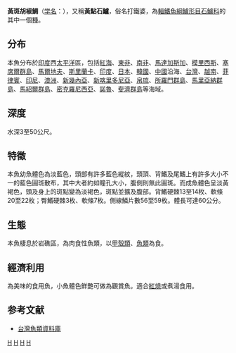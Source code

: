 {{Speciesbox
| taxon = Plectorhinchus flavomaculatus
| image = Plectorhinchus flavomaculatus.jpg
| status = LC
| binomial_authority = [[乔治·居维叶|Cuvier]], 1830<ref name='id7540'>{{cite web| url =http://www.bioinfo.cn/db05/BjdwSpecies.php?action=view&id=7540| title =黄斑胡椒鲷| work =《中国动物物种编目数据库》| publisher =中国科学院微生物研究所| author =中国科学院动物研究所| accessdate =2009-04-16| deadurl =yes| archiveurl =https://web.archive.org/web/20160305014222/http://www.bioinfo.cn/db05/BjdwSpecies.php?action=view&id=7540| archivedate =2016-03-05}}</ref>
| synonyms =*''Diagramma flavomaculatum''<br /><small>Cuvier, 1830</small>
*''Gaterin flavomaculatus''<br /><small>Cuvier, 1830</small>
*''Gaterin citronellus''<br /><small>Cuvier, 1830</small>
}}
'''黃斑胡椒鯛'''（[[学名|学名]]：{{lang|la|'''''Plectorhinchus flavomaculatus'''''}}），又稱'''黃點石鱸'''，俗名打鐵婆，為[[輻鰭魚綱|輻鰭魚綱]][[鱸形目|鱸形目]][[石鱸科|石鱸科]]的其中一個[[種|種]]。

==分布==
本魚分布於[[印度|印度]]西[[太平洋|太平洋]]區，包括[[紅海|紅海]]、[[東非|東非]]、[[南非|南非]]、[[馬達加斯加|馬達加斯加]]、[[模里西斯|模里西斯]]、[[塞席爾群島|塞席爾群島]]、[[馬爾地夫|馬爾地夫]]、[[斯里蘭卡|斯里蘭卡]]、[[印度|印度]]、[[日本|日本]]、[[韓國|韓國]]、[[中國|中國]]沿海、[[台灣|台灣]]、[[越南|越南]]、[[菲律賓|菲律賓]]、[[印尼|印尼]]、[[澳洲|澳洲]]、[[新幾內亞|新幾內亞]]、[[新喀里多尼亞|新喀里多尼亞]]、[[帛琉|帛琉]]、[[所羅門群島|所羅門群島]]、[[馬里亞納群島|馬里亞納群島]]、[[馬紹爾群島|馬紹爾群島]]、[[密克羅尼西亞|密克羅尼西亞]]、[[諾魯|諾魯]]、[[斐濟群島|斐濟群島]]等海域。

==深度==
水深3至50公尺。

==特徵==
本魚幼魚體色為淡藍色，頭部有許多藍色縱紋，頭頂、背鰭及尾鰭上有許多大小不一的藍色圓斑散布，其中大者約如瞳孔大小，腹側則無此圓斑。而成魚體色呈淡黃褐色，頭及身上的斑點變為淡褐色，斑點並擴及腹部。背鰭硬棘13至14枚、軟條20至22枚；臀鰭硬棘3枚、軟條7枚。側線鱗片數56至59枚。體長可達60公分。

==生態==
本魚棲息於岩礁區，為肉食性魚類，以[[甲殼類|甲殼類]]、[[魚類|魚類]]為食。

==經濟利用==
為美味的食用魚，小魚體色鮮艷可做為觀賞魚。適合[[紅燒|紅燒]]或煮湯食用。

==参考文献==
{{reflist}}
*[http://fishdb.sinica.edu.tw/ 台灣魚類資料庫] {{Wayback|url=http://fishdb.sinica.edu.tw/ |date=20160304193340 }}

{{taxonbar}}

[[Category:1830年描述的鱼类|H]]
[[Category:食用魚|H]]
[[Category:觀賞魚|H]]
[[Category:胡椒鯛屬|H]]